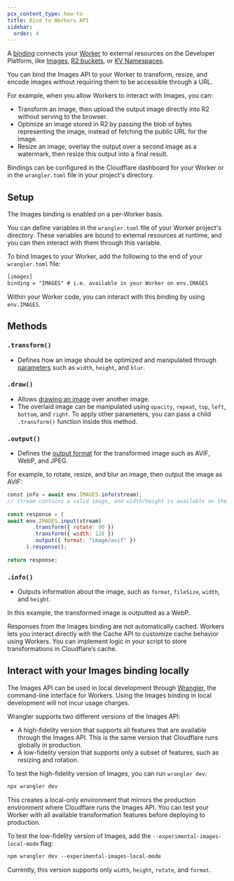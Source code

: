 ```yaml
---
pcx_content_type: how-to
title: Bind to Workers API
sidebar:
  order: 4
---
```


A [binding](/workers/runtime-apis/bindings/) connects your [Worker](/workers/) to external resources on the Developer Platform, like [Images](/images/transform-images/transform-via-workers/), [R2 buckets](/r2/buckets/), or [KV Namespaces](/kv/concepts/kv-namespaces/).

You can bind the Images API to your Worker to transform, resize, and encode images without requiring them to be accessible through a URL.

For example, when you allow Workers to interact with Images, you can:

- Transform an image, then upload the output image directly into R2 without serving to the browser.
- Optimize an image stored in R2 by passing the blob of bytes representing the image, instead of fetching the public URL for the image.
- Resize an image, overlay the output over a second image as a watermark, then resize this output into a final result.

Bindings can be configured in the Cloudflare dashboard for your Worker or in the `wrangler.toml` file in your project's directory.

## Setup

The Images binding is enabled on a per-Worker basis.

You can define variables in the `wrangler.toml` file of your Worker project's directory. These variables are bound to external resources at runtime, and you can then interact with them through this variable.

To bind Images to your Worker, add the following to the end of your `wrangler.toml` file:


```txt
[images]
binding = "IMAGES" # i.e. available in your Worker on env.IMAGES
```

Within your Worker code, you can interact with this binding by using `env.IMAGES`.

## Methods


### `.transform()`

- Defines how an image should be optimized and manipulated through [parameters](/images/transform-images/transform-via-workers/#fetch-options) such as `width`, `height`, and `blur`.

### `.draw()`

- Allows [drawing an image](/images/transform-images/draw-overlays/) over another image.
- The overlaid image can be manipulated using `opacity`, `repeat`, `top`, `left`, `bottom`, and `right`. To apply other parameters, you can pass a child `.transform()` function inside this method.


### `.output()`

* Defines the [output format](/images/transform-images/) for the transformed image such as AVIF, WebP, and JPEG.

For example, to rotate, resize, and blur an image, then output the image as AVIF:

```js
​​const info = await env.IMAGES.info(stream);
// stream contains a valid image, and width/height is available on the info object
 
const response = (
await env.IMAGES.input(stream)
        .transform({ rotate: 90 })
        .transform({ width: 128 })
        .output({ format: "image/avif" })
      ).response();
 
return response;
```

### `.info()`

- Outputs information about the image, such as `format`, `fileSize`, `width`, and `height`. 

In this example, the transformed image is outputted as a WebP.

Responses from the Images binding are not automatically cached. Workers lets you interact directly with the Cache API to customize cache behavior using Workers. You can implement logic in your script to store transformations in Cloudflare’s cache.

## Interact with your Images binding locally

The Images API can be used in local development through [Wrangler](/workers/wrangler/install-and-update/), the command-line interface for Workers. Using the Images binding in local development will not incur usage charges.

Wrangler supports two different versions of the Images API:

- A high-fidelity version that supports all features that are available through the Images API. This is the same version that Cloudflare runs globally in production.
- A low-fidelity version that supports only a subset of features, such as resizing and rotation.

To test the high-fidelity version of Images, you can run `wrangler dev`:

```txt
npx wrangler dev
```

This creates a local-only environment that mirrors the production environment where Cloudflare runs the Images API. You can test your Worker with all available transformation features before deploying to production.

To test the low-fidelity version of Images, add the `--experimental-images-local-mode` flag:

```txt
npm wrangler dev --experimental-images-local-mode
```

Currently, this version supports only `width`, `height`, `rotate`, and `format`.
